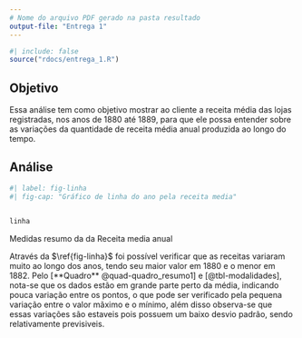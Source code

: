 ```yaml
---
# Nome do arquivo PDF gerado na pasta resultado
output-file: "Entrega 1"
---
```


```r
#| include: false
source("rdocs/entrega_1.R")
```

## Objetivo

Essa análise tem como objetivo mostrar ao cliente a receita média das lojas registradas, nos anos de 1880 até 1889, para que ele possa entender sobre as variações da quantidade de receita média anual produzida ao longo do tempo.

## Análise 

```r
#| label: fig-linha
#| fig-cap: "Gráfico de linha do ano pela receita media"


linha
```


::: {#quad-quadro_resumo1 layout-align="center" quad-pos="H"}
```{=latex}
	\begin{tabular} { | l |
			S[table-format = 2.2]
			|}
	\hline
		\textbf{Estatística} & \textbf{Valor} \\
		\hline
		Média & 1135,15 \\
		Desvio Padrão & 33,31 \\
		Variância & 1109,79 \\
		Mínimo & 1099,19 \\
		1º Quartil & 1111,75 \\
		Mediana & 1120,97 \\
		3º Quartil & 1162,13 \\
		Máximo & 1196,21 \\
	\hline
	\end{tabular}
```

Medidas resumo da da Receita media anual
:::




::: {#tbl-modalidades layout-align="center" tbl-pos="H"}
```{=latex}
	\begin{tabular} { | l |
			S[table-format = 2.2]
			|}
	\hline
		\textbf{Estatística} & \textbf{Valor} \\
		\hline
		Média & 1135,15 \\
		Desvio Padrão & 33,31 \\
		Variância & 1109,79 \\
		Mínimo & 1099,19 \\
		1º Quartil & 1111,75 \\
		Mediana & 1120,97 \\
		3º Quartil & 1162,13 \\
		Máximo & 1196,21 \\
	\hline
	\end{tabular}
```


:::


Através da $\ref{fig-linha}$ foi possível verificar que as receitas variaram muito ao longo dos anos, tendo seu maior valor em 1880 e o menor em 1882. Pelo [**Quadro** @quad-quadro_resumo1] e [@tbl-modalidades], nota-se que os dados estão em grande parte perto da média, indicando pouca variação entre os pontos, o que pode ser verificado pela pequena variação entre o valor mãximo e o mínimo, além disso observa-se que essas variações são estaveis pois possuem um baixo desvio padrão, sendo relativamente previsiveis.












